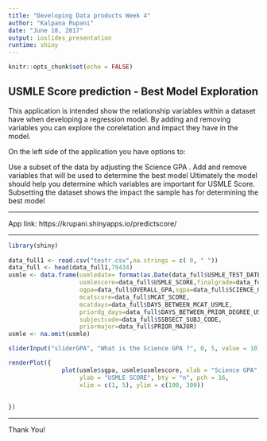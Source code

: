 ```yaml
---
title: "Developing Data products Week 4"
author: "Kalpana Rupani"
date: "June 18, 2017"
output: ioslides_presentation
runtime: shiny
---
```



```r
knitr::opts_chunk$set(echo = FALSE)
```





## USMLE Score prediction  - Best Model Exploration
This application is intended show the relationship variables within a dataset have when developing a regression model. By adding and removing variables you can explore the coreletation and impact they have in the model.

On the left side of the application you have options to:

Use a subset of the data by adjusting the Science GPA .
Add and remove variables that will be used to determine the best model
Ultimately the model should help you determine which variables are important for USMLE Score. Subsetting the dataset shows the impact the sample has for determining the best model




***
App link: https://krupani.shinyapps.io/predictscore/


***
```r
library(shiny)
 
data_full1 <- read.csv("testr.csv",na.strings = c( 0, " "))
data_full <- head(data_full1,79434)
usmle <- data.frame(usmledate= format(as.Date(data_full$USMLE_TEST_DATE, format="%Y.%m.%d"),"%Y"),                            
                    usmlescore=data_full$USMLE_SCORE,finalgrade=data_full$FINAL_GRADE,
                    ogpa=data_full$OVERALL_GPA,sgpa=data_full$SCIENCE_GPA,
                    mcatscore=data_full$MCAT_SCORE,
                    mcatdays=data_full$DAYS_BETWEEN_MCAT_USMLE,
                    priordg_days=data_full$DAYS_BETWEEN_PRIOR_DEGREE_USMLE,
                    subjectcode=data_full$SSBSECT_SUBJ_CODE,
                    priormajor=data_full$PRIOR_MAJOR)
usmle <- na.omit(usmle)
```

```r

sliderInput("sliderGPA", "What is the Science GPA ?", 0, 5, value = 10)

renderPlot({
               plot(usmle$sgpa, usmle$usmlescore, xlab = "Science GPA",
                    ylab = "USMLE SCORE", bty = "n", pch = 16,
                    xlim = c(1, 5), ylim = c(100, 300))
        
                
})

```


***

Thank You!
